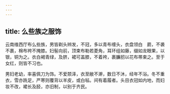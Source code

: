 ```yaml
---
---
---
```

title: 么些族之服饰
---



云南维西厅布么些族，男皆剃头辫发，不冠，多以青布缠头，衣盘领白　罽，不袭不裹，棉布袴不掩膝。妇髻向前，顶束布勒若菱角，耳环组如藤，缀如龙眼果，以银，铜为之。衣白褐青绿，及脐，裙可盖膝，不着袴，裹臁肕以花布帯束之。至于女红，则皆不习也。

男妇老幼，率喜佩刀为饰。不爱颒泽，衣至敝不澣，数日不沐，经年不浴。冬不重衣，雪亦跣足，严寒则覆背以羊皮，或白毡。间有着履者。头目衣冠如内地，而妇妆不改，裙长及胫，亦旧制，以别于齐民。